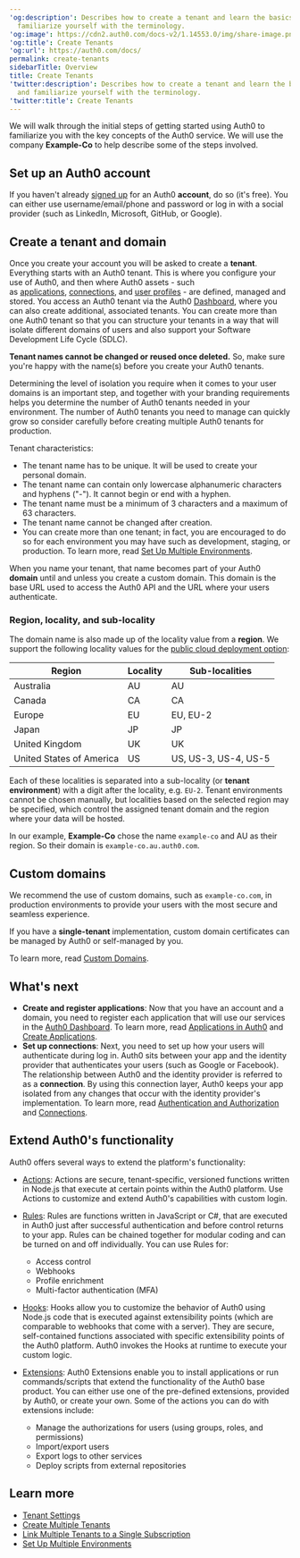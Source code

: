 ---
'og:description': Describes how to create a tenant and learn the basics of Auth0 and
  familiarize yourself with the terminology.
'og:image': https://cdn2.auth0.com/docs-v2/1.14553.0/img/share-image.png
'og:title': Create Tenants
'og:url': https://auth0.com/docs/
permalink: create-tenants
sidebarTitle: Overview
title: Create Tenants
'twitter:description': Describes how to create a tenant and learn the basics of Auth0
  and familiarize yourself with the terminology.
'twitter:title': Create Tenants
---
We will walk through the initial steps of getting started using Auth0 to familiarize you with the key concepts of the Auth0 service. We will use the company **Example-Co** to help describe some of the steps involved.

## Set up an Auth0 account

If you haven't already [signed up](https://auth0.com/signup) for an Auth0 **account**, do so (it's free). You can either use username/email/phone and password or log in with a social provider (such as LinkedIn, Microsoft, GitHub, or Google).

## Create a tenant and domain

Once you create your account you will be asked to create a **tenant**. Everything starts with an Auth0 tenant. This is where you configure your use of Auth0, and then where Auth0 assets - such as [applications](/docs/get-started/applications), [connections](/docs/authenticate/identity-providers), and [user profiles](/docs/get-started/architecture-scenarios/business-to-business/profile-management) - are defined, managed and stored. You access an Auth0 tenant via the Auth0 [Dashboard](/docs/get-started/auth0-overview/dashboard), where you can also create additional, associated tenants. You can create more than one Auth0 tenant so that you can structure your tenants in a way that will isolate different domains of users and also support your Software Development Life Cycle (SDLC).

**Tenant names cannot be changed or reused once deleted.** So, make sure you're happy with the name(s) before you create your Auth0 tenants.

Determining the level of isolation you require when it comes to your user domains is an important step, and together with your branding requirements helps you determine the number of Auth0 tenants needed in your environment. The number of Auth0 tenants you need to manage can quickly grow so consider carefully before creating multiple Auth0 tenants for production.

Tenant characteristics:

* The tenant name has to be unique. It will be used to create your personal domain.
* The tenant name can contain only lowercase alphanumeric characters and hyphens ("-"). It cannot begin or end with a hyphen.
* The tenant name must be a minimum of 3 characters and a maximum of 63 characters.
* The tenant name cannot be changed after creation.
* You can create more than one tenant; in fact, you are encouraged to do so for each environment you may have such as development, staging, or production. To learn more, read [Set Up Multiple Environments](/docs/get-started/auth0-overview/create-tenants/set-up-multiple-environments).

When you name your tenant, that name becomes part of your Auth0 **domain** until and unless you create a <Tooltip tip="Custom Domain: Third-party domain with a specialized, or vanity, name." cta="View Glossary" href="/docs/glossary?term=custom+domain">custom domain</Tooltip>. This domain is the base URL used to access the Auth0 API and the URL where your users authenticate.

### Region, locality, and sub-locality

The domain name is also made up of the locality value from a **region**. We support the following locality values for the [public cloud deployment option](/docs/deploy-monitor/deployment-options):

<table class="table"><thead>
<tr>
<th><strong>Region</strong></th>
<th><strong>Locality</strong></th>
<th><strong>Sub-localities</strong></th>
</tr>
</thead>
<tbody>
<tr>
<td>Australia</td>
<td>AU</td>
<td>AU</td>
</tr>
<tr>
<td>Canada</td>
<td>CA</td>
<td>CA</td>
</tr>
<tr>
<td>Europe</td>
<td>EU</td>
<td>EU, EU-2</td>
</tr>
<tr>
<td>Japan</td>
<td>JP</td>
<td>JP</td>
</tr>
<tr>
<td>United Kingdom</td>
<td>UK</td>
<td>UK</td>
</tr>
<tr>
<td>United States of America</td>
<td>US</td>
<td>US, US-3, US-4, US-5</td>
</tr>
</tbody>
</table>

Each of these localities is separated into a sub-locality (or **tenant environment**) with a digit after the locality, e.g. `EU-2`. Tenant environments cannot be chosen manually, but localities based on the selected region may be specified, which control the assigned tenant domain and the region where your data will be hosted.

In our example, **Example-Co** chose the name `example-co` and AU as their region. So their domain is `example-co.au.auth0.com`.

## Custom domains

We recommend the use of custom domains, such as `example-co.com`, in production environments to provide your users with the most secure and seamless experience.

If you have a **single-tenant** implementation, custom domain certificates can be managed by Auth0 or self-managed by you.

To learn more, read [Custom Domains](/docs/customize/custom-domains).

## What's next

* **Create and register applications**: Now that you have an account and a domain, you need to register each application that will use our services in the [Auth0 Dashboard](https://manage.auth0.com/#/applications). To learn more, read [Applications in Auth0](/docs/get-started/applications) and [Create Applications](/docs/get-started/auth0-overview/create-applications).
* **Set up connections**: Next, you need to set up how your users will authenticate during log in. Auth0 sits between your app and the <Tooltip tip="Identity Provider (IdP): Service that stores and manages digital identities." cta="View Glossary" href="/docs/glossary?term=identity+provider">identity provider</Tooltip> that authenticates your users (such as Google or Facebook). The relationship between Auth0 and the identity provider is referred to as a **connection**. By using this connection layer, Auth0 keeps your app isolated from any changes that occur with the identity provider's implementation. To learn more, read [Authentication and Authorization](/docs/get-started/identity-fundamentals/authentication-and-authorization) and [Connections](/docs/authenticate/identity-providers).

## Extend Auth0's functionality

Auth0 offers several ways to extend the platform's functionality:

* [Actions](/docs/customize/actions): Actions are secure, tenant-specific, versioned functions written in Node.js that execute at certain points within the Auth0 platform. Use Actions to customize and extend Auth0's capabilities with custom login.
* [Rules](/docs/customize/rules): Rules are functions written in JavaScript or C#, that are executed in Auth0 just after successful authentication and before control returns to your app. Rules can be chained together for modular coding and can be turned on and off individually. You can use Rules for:

  + Access control
  + Webhooks
  + Profile enrichment
  + Multi-factor authentication (MFA)
* [Hooks](/docs/customize/hooks): Hooks allow you to customize the behavior of Auth0 using Node.js code that is executed against extensibility points (which are comparable to webhooks that come with a server). They are secure, self-contained functions associated with specific extensibility points of the Auth0 platform. Auth0 invokes the Hooks at runtime to execute your custom logic.
* [Extensions](/docs/customize/extensions): Auth0 Extensions enable you to install applications or run commands/scripts that extend the functionality of the Auth0 base product. You can either use one of the pre-defined extensions, provided by Auth0, or create your own. Some of the actions you can do with extensions include:

  + Manage the authorizations for users (using groups, roles, and permissions)
  + Import/export users
  + Export logs to other services
  + Deploy scripts from external repositories

## Learn more

* [Tenant Settings](/docs/get-started/tenant-settings)
* [Create Multiple Tenants](/docs/get-started/auth0-overview/create-tenants/create-multiple-tenants)
* [Link Multiple Tenants to a Single Subscription](/docs/get-started/auth0-overview/create-tenants/child-tenants)
* [Set Up Multiple Environments](/docs/get-started/auth0-overview/create-tenants/set-up-multiple-environments)